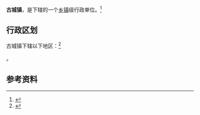 {{中国乡级行政区|14/06/21/102/000}}

'''古城镇'''，是{{PRC admin/fullname|14/06/21/102/000|3}}下辖的一个[[乡镇|乡镇]]级行政单位。<ref>{{PRC admin/ref sgc|{{PRC admin/parent|14/06/21/102/000}}}}</ref>

== 行政区划 ==

古城镇下辖以下地区：<ref>{{PRC admin/ref sgc|14/06/21/102/000}}</ref>

{{PRC admin/children|14/06/21/102/000}}。

== 参考资料 ==

{{reflist}}

{{行政区划小作品}}
{{PRC admin/navcat|14/06/21/102/000}}